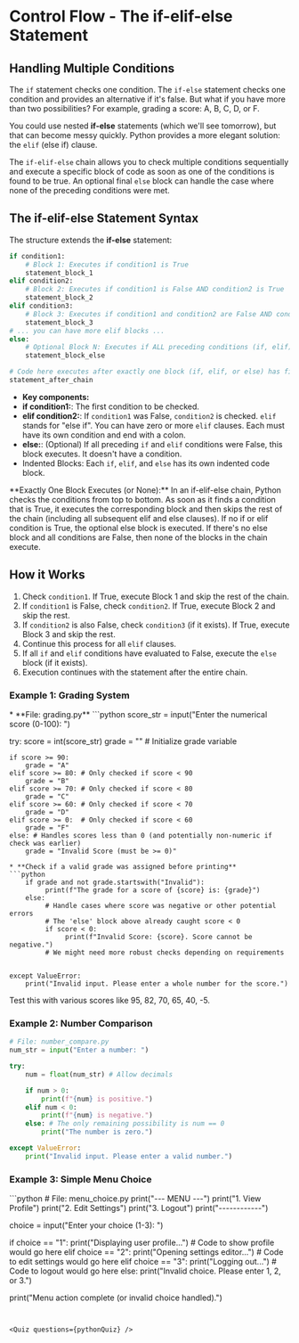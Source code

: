 
# Control Flow - The **if-elif-else** Statement
<section id="Introduction-to-if-elif-else-Statements"></section>

## Handling Multiple Conditions


The `if` statement checks one condition. The `if-else` statement checks one condition and provides an alternative if it's false. But what if you have more than two possibilities? For example, grading a score: A, B, C, D, or F.

You could use nested **if-else** statements (which we'll see tomorrow), but that can become messy quickly. Python provides a more elegant solution: the `elif` (else if) clause.

The `if-elif-else` chain allows you to check multiple conditions sequentially and execute a specific block of code as soon as one of the conditions is found to be true. An optional final `else` block can handle the case where none of the preceding conditions were met.

## The if-elif-else Statement Syntax
<section id="if-elif-else-statement-syntax"></section>

The structure extends the **if-else** statement:

```python
if condition1:
    # Block 1: Executes if condition1 is True
    statement_block_1
elif condition2:
    # Block 2: Executes if condition1 is False AND condition2 is True
    statement_block_2
elif condition3:
    # Block 3: Executes if condition1 and condition2 are False AND condition3 is True
    statement_block_3
# ... you can have more elif blocks ...
else:
    # Optional Block N: Executes if ALL preceding conditions (if, elif) are False
    statement_block_else

# Code here executes after exactly one block (if, elif, or else) has finished
statement_after_chain
```

* **Key components:**
*   **if condition1:**: The first condition to be checked.
*   **elif condition2:**: If `condition1` was False, `condition2` is checked. `elif` stands for "else if". You can have zero or more `elif` clauses. Each must have its own condition and end with a colon.
*   **else:**: (Optional) If all preceding `if` and `elif` conditions were False, this block executes. It doesn't have a condition.
*   <span className="highlight">Indented Blocks</span>: Each `if`, `elif`, and `else` has its own indented code block.

<div className="note">
  **Exactly One Block Executes (or None):** In an if-elif-else chain, Python checks the conditions from top to bottom. As soon as it finds a condition that is True, it executes the corresponding block and then skips the rest of the chain (including all subsequent elif and else clauses). If no if or elif condition is True, the optional else block is executed. If there's no else block and all conditions are False, then none of the blocks in the chain execute.
</div>

## How it Works
<section id="how-it-works"></section>

1.  Check `condition1`. If True, execute Block 1 and skip the rest of the chain.
2.  If `condition1` is False, check `condition2`. If True, execute Block 2 and skip the rest.
3.  If `condition2` is also False, check `condition3` (if it exists). If True, execute Block 3 and skip the rest.
4.  Continue this process for all `elif` clauses.
5.  If all `if` and `elif` conditions have evaluated to False, execute the `else` block (if it exists).
6.  Execution continues with the statement after the entire chain.

### Example 1: Grading System
<section id="example-1-grading-system"></section>
* **File: grading.py**
```python
score_str = input("Enter the numerical score (0-100): ")

try:
    score = int(score_str)
    grade = "" # Initialize grade variable

    if score >= 90:
        grade = "A"
    elif score >= 80: # Only checked if score < 90
        grade = "B"
    elif score >= 70: # Only checked if score < 80
        grade = "C"
    elif score >= 60: # Only checked if score < 70
        grade = "D"
    elif score >= 0:  # Only checked if score < 60
        grade = "F"
    else: # Handles scores less than 0 (and potentially non-numeric if check was earlier)
        grade = "Invalid Score (must be >= 0)"
```
* **Check if a valid grade was assigned before printing**
```python
    if grade and not grade.startswith("Invalid"):
         print(f"The grade for a score of {score} is: {grade}")
    else:
         # Handle cases where score was negative or other potential errors
         # The 'else' block above already caught score < 0
         if score < 0:
              print(f"Invalid Score: {score}. Score cannot be negative.")
         # We might need more robust checks depending on requirements


except ValueError:
    print("Invalid input. Please enter a whole number for the score.")
```

Test this with various scores like 95, 82, 70, 65, 40, -5.

### Example 2: Number Comparison
<section id="example-2-number-comparison"></section>

```python
# File: number_compare.py
num_str = input("Enter a number: ")

try:
    num = float(num_str) # Allow decimals

    if num > 0:
        print(f"{num} is positive.")
    elif num < 0:
        print(f"{num} is negative.")
    else: # The only remaining possibility is num == 0
        print("The number is zero.")

except ValueError:
    print("Invalid input. Please enter a valid number.")
```

### Example 3: Simple Menu Choice
<section id="example-3-simple-menu-choice"></section>
```python
# File: menu_choice.py
print("--- MENU ---")
print("1. View Profile")
print("2. Edit Settings")
print("3. Logout")
print("------------")

choice = input("Enter your choice (1-3): ")

if choice == "1":
    print("Displaying user profile...")
    # Code to show profile would go here
elif choice == "2":
    print("Opening settings editor...")
    # Code to edit settings would go here
elif choice == "3":
    print("Logging out...")
    # Code to logout would go here
else:
    print("Invalid choice. Please enter 1, 2, or 3.")

print("Menu action complete (or invalid choice handled).")
```


<Quiz questions={pythonQuiz} />
